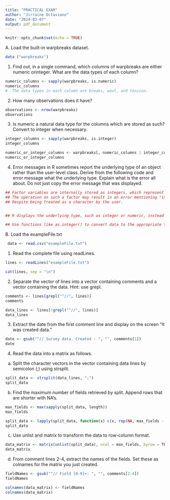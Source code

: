 ```yaml
---
title: "PRACTICAL EXAM"
author: "Jirraine Octaviano"
date: "2024-03-07"
output: pdf_document
---
```


```r
knitr::opts_chunk$set(echo = TRUE)
```

A. Load the built-in warpbreaks dataset.
```r
data ("warpbreaks")
```
1. Find out, in a single command, which columns of warpbreaks are either numeric orinteger. What are the data types of each column?
```r
numeric_columns <- sapply(warpbreaks, is.numeric)
numeric_columns
# -The data types in each column are breaks, wool, and tension.
```
2. How many observations does it have?
```r
observations <- nrow(warpbreaks)
observations
```
3. Is numeric a natural data type for the columns which are stored as such? Convert to integer when necessary.
```r
integer_columns <- sapply(warpbreaks, is.integer) 
integer_columns

numeric_or_integer_columns <- warpbreaks[, numeric_columns | integer_columns] 
numeric_or_integer_columns
```
4. Error messages in R sometimes report the underlying type of an object rather than the
user-level class. Derive from the following code and error message what the
underlying type. Explain what is the error all about. Do not just copy the error
message that was displayed.
```r

## Factor variables are internally stored as integers, which represent the underlying type. 
## The operation on such a factor may result in an error mentioning "integer."
## Despite being treated as a character by the user.


## R displays the underlying type, such as integer or numeric, instead of the user-level class, like factors or characters.

## Use functions like as.integer() to convert data to the appropriate type if necessary.
```

B. Load the exampleFile.txt
```r
 data <- read.csv("exampleFile.txt")
```
1. Read the complete file using readLines.
```r

lines <- readLines("exampleFile.txt")

cat(lines, sep = "\n")
```
2. Separate the vector of lines into a vector containing comments and a vector containing the data. Hint: use grepl.
```r
comments <- lines[grepl("^//", lines)]
comments

data_lines <- lines[!grepl("^//", lines)]
data_lines
```
3. Extract the date from the first comment line and display on the screen “It was created data.”
```r
date <- gsub("^// Survey data. Created : ", "", comments[1])
date
```
4. Read the data into a matrix as follows.
a. Split the character vectors in the vector containing data lines by semicolon (;) using strsplit.
```r
split_data <- strsplit(data_lines, ";")
split_data
```
b. Find the maximum number of fields retrieved by split. Append rows that are shorter with NA's.
```r
max_fields <- max(sapply(split_data, length))
max_fields

split_data <- lapply(split_data, function(x) c(x, rep(NA, max_fields - length(x))))
split_data
```
c. Use unlist and matrix to transform the data to row-column format.
```r
data_matrix <- matrix(unlist(split_data), ncol = max_fields, byrow = TRUE)
data_matrix
```
d. From comment lines 2-4, extract the names of the fields. Set these as colnames for the matrix you just created.
```r
fieldNames <- gsub("^// Field [0-9]+: ", "", comments[2:4])
fieldNames

colnames(data_matrix) <- fieldNames
colnames(data_matrix)
```
